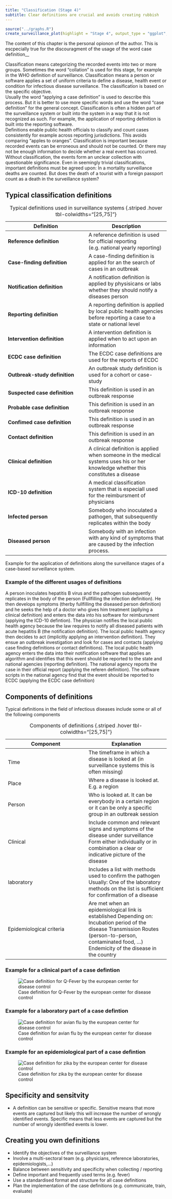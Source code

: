 ```yaml
---
title: "Classification (Stage 4)"
subtitle: Clear definitions are crucial and avoids creating rubbish
---
```


```r
source("../graphs.R")
create_surveillance_plot(highlight = "Stage 4", output_type = "ggplot", language = "en")
```

::: {.callout-warning}
The content of this chapter is the personal opionon of the author. This is escpecially true for the discouragment of the usage of the word case definition__
:::

Classification means categorizing the recorded events into two or more groups. Sometimes the word "collation" is used for this stage, for example in the WHO definition of surveillance. Classification means a person or software applies a set of uniform criteria to define a disease, health event or condition for infectious disease surveillance. The classification is based on the specific objective.  
Usually the word "applying a case definition" is used to describe this process. But it is better to use more specific words and use the word "case definition" for the general concept. Classification is often a hidden part of the surveillance system or built into the system in a way that it is not recognized as such. For example, the application of reporting definition is built into the reporting software.  
Definitions enable public health officials to classify and count cases consistently for example across reporting jurisdictions. This avoids comparing "apples to oranges". Classification is important because recorded events can be erroneous and should not be counted. Or there may not be enough information to decide whether a real event has occurred. Without classification, the events form an unclear collection with questionable significance. Even in seemingly trivial classifications, important definitions must be agreed upon: In a mortality surveillance deaths are counted. But does the death of a tourist with a foreign passport count as a death in the surveillance system?

## Typical classification definitions  
|Definition|Description|
|---|---|
|**Reference definition**| A reference definition is used for official reporting (e.g. national yearly reporting)|
|**Case-finding definition**| A case-finding definition is applied for an the search of cases in an outbreak| 
|**Notification definition**| A notification definition is applied by physisicans or labs whether they should notify a diseases person
|**Reporting definition**| A reporting definition is applied by local public health agencies before reporting a case to a state or national level
|**Intervention definition**| A intervention definition is applied when to act upon an information|
|**ECDC case definition**| The ECDC case definitions are used for the reports of ECDC|
|**Outbreak-study definition**| An outbreak study definition is used for a cohort or case-study|  
|**Suspected case definition**| This definition is used in an outbreak response|
|**Probable case definition**| This definition is used in an outbreak response|
|**Confimed case definition**| This definition is used in an outbreak response|
|**Contact definition**| This definition is used in an outbreak response|  
|**Clinical definition**| A clinical definition is applied when someone in the medical systems uses his or her knowledge whether this constitutes a disease | 
|**ICD-10 definition**|A medical classification system that is especiall used for the reimbursment of physicians|
|**Infected person**| Somebody who inoculated a pathogen, that subsequently replicates within the body|
|**Diseased person**| Somebody with an infection with any kind of symptoms that are caused by the infection process.|
: Typical definitions used in surveillance systems {.striped .hover tbl-colwidths="[25,75]"}

Example for the application of definitions along the surveillance stages of a case-based surveillance system.

### Example of the different usages of definitions
A person inoculates hepatitis B virus and the pathogen subsequently replicates in the body of the person (Fullfilling the infection definition). He then develops symptoms (therby fullfilling the diseased person definition) and he seeks the help of a doctor who gives him treatment (apllying a clinical definition) and enters the data into his software for reimbursment (applying the ICD-10 defintion). The physician notifies the local public health agency because the law requires to notify all diseased patients with acute hepatitis B (the notification definition). The local public health agency then decides to act (implicitly applying an intervention definition). They ensue an outbreak investigation and look for cases and contacts (applying case finding definitions or contact definitions). The local public health agency enters the data into their notification software that applies an algorithm and identifies that this event should be reported to the state and national agencies (reporting definition). The national agency reports the case in their official report (applying the referen definition). The software scripts in the national agency find that the event should be reported to ECDC (applying the ECDC case definition)


## Components of definitions  
Typical definitions in the field of infectious diseases include some or all of the following components  

|Component|Explanation|
|---|---|
|Time|The timeframe in which a disease is looked at (in surveillance systems this is often missing)|
|Place|Where a disease is looked at. E.g. a region|
|Person|Who is looked at. It can be everybody in a certain region or it can be only a specific group in an outbreak session|
|Clinical|Include common and relevant signs and symptoms of the disease under surveillance Form either individually or in combination a clear or indicative picture of the disease|
|laboratory|Includes a list with methods used to confirm the pathogen Usually: One of the laboratory methods on the list is sufficient for confirmation of a disease|
|Epidemiological criteria|Are met when an epidemiological link is established Depending on: Incubation period of the disease Transmission Routes (person-to-person, contaminated food, ...) Endemicity of the disease in the country |
: Components of definitions {.striped .hover tbl-colwidths="[25,75]"}

### Example for a clinical part of a case defintion
![Case definition for Q-Fever by the european center for disease control](../img/stages_casedefinitions_qfever.png)

### Example for a laboratory part of a case defintion
![Case definition for avian flu  by the european center for disease control](../img/stages_casedefinitions_avian.png)

### Example for an epidemiological part of a case defintion
![Case definition for zika by the european center for disease control](../img/stages_casedefinitions_zika.png)


## Specificity and sensitvity
- A definition can be sensitive or specific. Sensitive means that more events are captured but likely this will increase the number of wrongly identified events. Specific means that less events are captured but the number of wrongly identified events is lower. 

## Creating you own definitions
- Identify the objectives of the surveillance system
- Involve a multi-sectoral team (e.g. physicians, reference laboratories, epidemiologists,…)
- Balance between sensitivity and specificity when collecting / reporting
- Define important and frequently used terms (e.g. fever)
- Use a standardised format and structure for all case definitions
- Plan the implementation of the case definitions (e.g. communicate, train, evaluate) 





